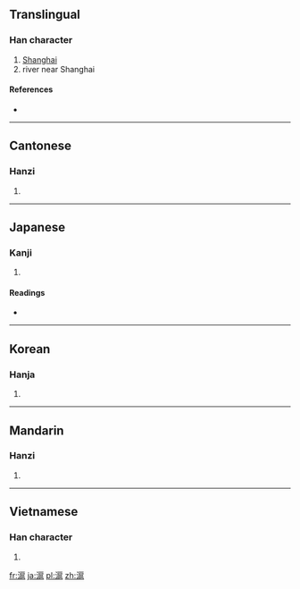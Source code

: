 {{also|沪}}
==Translingual==

===Han character===
{{Han char|rn=85|rad=水|as=11|sn=14|four=3311<sub>7</sub>|canj=水竹尸山 (EHSU), 水戈尸山 (EISU)}}

# [[Shanghai]]
# river near Shanghai

====References====
* {{Han ref|kx=0643.260|dkj=18072|dj=1051.070|hdz=31731.060|uh=6EEC|ud=28396|bh=BAAD|bd=47789}}

----

==Cantonese==

===Hanzi===
{{yue-hanzi|jyut=|y=wu6|sim=沪}}

# {{defn|Cantonese|sort=水11}}

----

==Japanese==

===Kanji===
{{ja-kanji|grade=|rs=水11}}

# {{defn|Japanese|sort=水11}}

====Readings====
* {{ja-readings|on=[[こ]] (ko)|kun=[[えり]] (eri), [[あじろ]] (ajiro)}}

----

==Korean==

===Hanja===
{{ko-hanja|hangeul=호|eumhun=|rv=ho|mr=ho|y=ho}}

# {{defn|Korean|sort=水11}}

----

==Mandarin==

===Hanzi===
{{cmn-hanzi|sim=沪|pin=[[chì]] ([[chi4]]), [[hù]] ([[hu4]])|wg=ch'ih<sup>4</sup>, hu<sup>4</sup>}}

# {{defn|Mandarin|sort=水11}}

----

==Vietnamese==

===Han character===
{{vi-hantu|[[hỗ]], [[hộ]]|rs=水11}}

# {{defn|Vietnamese|sort=水11}}

[[fr:滬]]
[[ja:滬]]
[[pl:滬]]
[[zh:滬]]